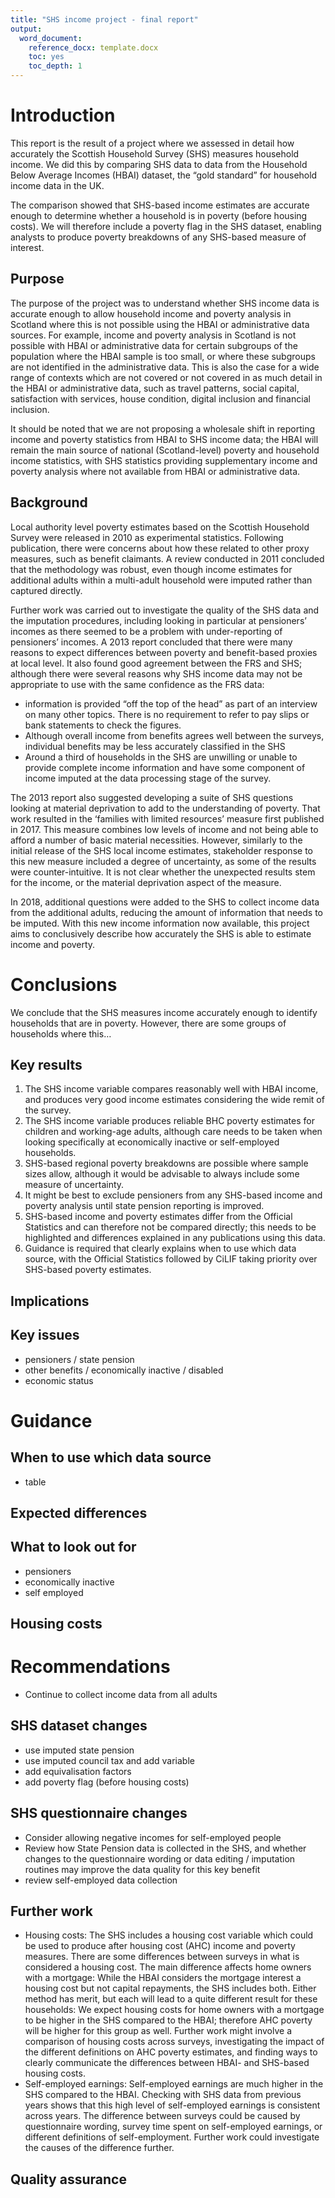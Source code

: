 ---
title: "SHS income project - final report"
output:
  word_document:
    reference_docx: template.docx
    toc: yes
    toc_depth: 1
---

# Introduction

This report is the result of a project where we assessed in detail how accurately the Scottish Household Survey (SHS) measures household income. We did this by comparing SHS data to data from the Household Below Average Incomes (HBAI) dataset, the “gold standard” for household income data in the UK.

The comparison showed that SHS-based income estimates are accurate enough to determine whether a household is in poverty (before housing costs). We will therefore include a poverty flag in the SHS dataset, enabling analysts to produce poverty breakdowns of any SHS-based measure of interest.

## Purpose

The purpose of the project was to understand whether SHS income data is accurate enough to allow household income and poverty analysis in Scotland where this is not possible using the HBAI or administrative data sources. For example, income and poverty analysis in Scotland is not possible with HBAI or administrative data for certain subgroups of the population where the HBAI sample is too small, or where these subgroups are not identified in the administrative data. This is also the case for a wide range of contexts which are not covered or not covered in as much detail in the HBAI or administrative data, such as travel patterns, social capital, satisfaction with services, house condition, digital inclusion and financial inclusion.

It should be noted that we are not proposing a wholesale shift in reporting income and poverty statistics from HBAI to SHS income data; the HBAI will remain the main source of national (Scotland-level) poverty and household income statistics, with SHS statistics providing supplementary income and poverty analysis where not available from HBAI or administrative data.

## Background

Local authority level poverty estimates based on the Scottish Household Survey were released in 2010 as experimental statistics. Following publication, there were concerns about how these related to other proxy measures, such as benefit claimants. A review conducted in 2011 concluded that the methodology was robust, even though income estimates for additional adults within a multi-adult household were imputed rather than captured directly.

Further work was carried out to investigate the quality of the SHS data and the imputation procedures, including looking in particular at pensioners’ incomes as there seemed to be a problem with under-reporting of pensioners’ incomes. A 2013 report concluded that there were many reasons to expect differences between poverty and benefit-based proxies at local level. It also found good agreement between the FRS and SHS; although there were several reasons why SHS income data may not be appropriate to use with the same confidence as the FRS data:

- information is provided "off the top of the head" as part of an interview on many other topics. There is no requirement to refer to pay slips or bank statements to check the figures.
- Although overall income from benefits agrees well between the surveys, individual benefits may be less accurately classified in the SHS
- Around a third of households in the SHS are unwilling or unable to provide complete income information and have some component of income imputed at the data processing stage of the survey.

The 2013 report also suggested developing a suite of SHS questions looking at material deprivation to add to the understanding of poverty. That work resulted in the 'families with limited resources' measure first published in 2017. This measure combines low levels of income and not being able to afford a number of basic material necessities.
However, similarly to the initial release of the SHS local income estimates, stakeholder response to this new measure included a degree of uncertainty, as some of the results were counter-intuitive. It is not clear whether the unexpected results stem for the income, or the material deprivation aspect of the measure.

In 2018, additional questions were added to the SHS to collect income data from the additional adults, reducing the amount of information that needs to be imputed. With this new income information now available, this project aims to conclusively describe how accurately the SHS is able to estimate income and poverty.

# Conclusions

We conclude that the SHS measures income accurately enough to identify households that are in poverty. However, there are some groups of households where this...

## Key results

1. The SHS income variable compares reasonably well with HBAI income, and produces very good income estimates considering the wide remit of the survey.
2. The SHS income variable produces reliable BHC poverty estimates for children and working-age adults, although care needs to be taken when looking specifically at economically inactive or self-employed households.
3. SHS-based regional poverty breakdowns are possible where sample sizes allow, although it would be advisable to always include some measure of uncertainty.
4. It might be best to exclude pensioners from any SHS-based income and poverty analysis until state pension reporting is improved.
5. SHS-based income and poverty estimates differ from the Official Statistics and can therefore not be compared directly; this needs to be highlighted and differences explained in any publications using this data.
6. Guidance is required that clearly explains when to use which data source, with the Official Statistics followed by CiLIF taking priority over SHS-based poverty estimates.

## Implications

## Key issues

- pensioners / state pension
- other benefits / economically inactive / disabled
- economic status

# Guidance

## When to use which data source

- table

## Expected differences

## What to look out for

- pensioners
- economically inactive
- self employed

## Housing costs


# Recommendations

- Continue to collect income data from all adults

## SHS dataset changes

- use imputed state pension
- use imputed council tax and add variable
- add equivalisation factors
- add poverty flag (before housing costs)


## SHS questionnaire changes

- Consider allowing negative incomes for self-employed people
- Review how State Pension data is collected in the SHS, and whether changes to the questionnaire wording or data editing / imputation routines may improve the data quality for this key benefit
- review self-employed data collection

## Further work

- Housing costs: The SHS includes a housing cost variable which could be used to produce after housing cost (AHC) income and poverty measures. There are some differences between surveys in what is considered a housing cost. The main difference affects home owners with a mortgage: While the HBAI considers the mortgage interest a housing cost but not capital repayments, the SHS includes both. Either method has merit, but each will lead to a quite different result for these households: We expect housing costs for home owners with a mortgage to be higher in the SHS compared to the HBAI; therefore AHC poverty will be higher for this group as well. Further work might involve a comparison of housing costs across surveys, investigating the impact of the different definitions on AHC poverty estimates, and finding ways to clearly communicate the differences between HBAI- and SHS-based housing costs.
-	Self-employed earnings: Self-employed earnings are much higher in the SHS compared to the HBAI. Checking with SHS data from previous years shows that this high level of self-employed earnings is consistent across years. The difference between surveys could be caused by questionnaire wording, survey time spent on self-employed earnings, or different definitions of self-employment. Further work could investigate the causes of the difference further.

## Quality assurance

